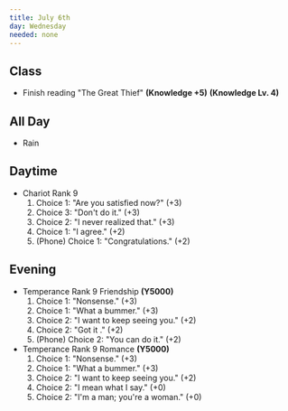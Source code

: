 ```yaml
---
title: July 6th
day: Wednesday
needed: none
---
```


## Class
- Finish reading "The Great Thief" **(Knowledge +5)** **(Knowledge Lv. 4)**

## All Day
- Rain

## Daytime
- Chariot Rank 9
    1. Choice 1: "Are you satisfied now?" (+3)
    1. Choice 3: "Don't do it." (+3)
    1. Choice 2: "I never realized that." (+3)
    1. Choice 1: "I agree." (+2)
    1. (Phone) Choice 1: "Congratulations." (+2)

## Evening
- Temperance Rank 9 Friendship **(Y5000)**
    1. Choice 1: "Nonsense." (+3)
    1. Choice 1: "What a bummer." (+3)
    1. Choice 2: "I want to keep seeing you." (+2)
    1. Choice 2: "Got it ." (+2)
    1. (Phone) Choice 2: "You can do it." (+2)
- Temperance Rank 9 Romance **(Y5000)**
    1. Choice 1: "Nonsense." (+3)
    1. Choice 1: "What a bummer." (+3)
    1. Choice 2: "I want to keep seeing you." (+2)
    1. Choice 2: "I mean what I say." (+0)
    1. Choice 2: "I'm a man; you're a woman." (+0)